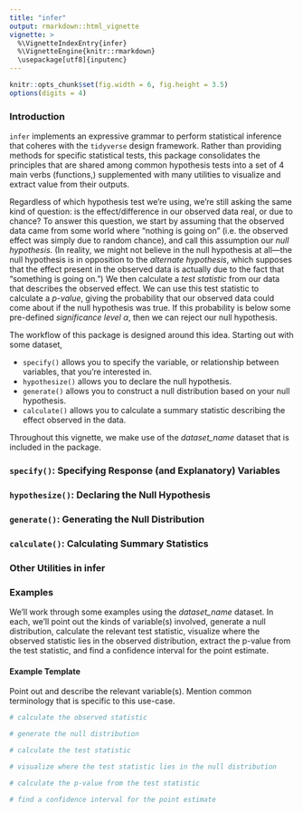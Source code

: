 ```yaml
---
title: "infer"
output: rmarkdown::html_vignette
vignette: >
  %\VignetteIndexEntry{infer}
  %\VignetteEngine{knitr::rmarkdown}
  \usepackage[utf8]{inputenc}
---
```


```r
knitr::opts_chunk$set(fig.width = 6, fig.height = 3.5) 
options(digits = 4)
```

### Introduction

`infer` implements an expressive grammar to perform statistical inference that coheres with the `tidyverse` design framework. Rather than providing methods for specific statistical tests, this package consolidates the principles that are shared among common hypothesis tests into a set of 4 main verbs (functions,) supplemented with many utilities to visualize and extract value from their outputs.

Regardless of which hypothesis test we're using, we're still asking the same kind of question: is the effect/difference in our observed data real, or due to chance? To answer this question, we start by assuming that the observed data came from some world where "nothing is going on" (i.e. the observed effect was simply due to random chance), and call this assumption our *null hypothesis*. (In reality, we might not believe in the null hypothesis at all---the null hypothesis is in opposition to the *alternate hypothesis*, which supposes that the effect present in the observed data is actually due to the fact that "something is going on.") We then calculate a *test statistic* from our data that describes the observed effect. We can use this test statistic to calculate a *p-value*, giving the probability that our observed data could come about if the null hypothesis was true. If this probability is below some pre-defined *significance level* $\alpha$, then we can reject our null hypothesis.

The workflow of this package is designed around this idea. Starting out with some dataset,

+ `specify()` allows you to specify the variable, or relationship between variables, that you're interested in.
+ `hypothesize()` allows you to declare the null hypothesis.
+ `generate()` allows you to construct a null distribution based on your null hypothesis.
+ `calculate()` allows you to calculate a summary statistic describing the effect observed in the data.

Throughout this vignette, we make use of the *dataset_name* dataset that is included in the package.

### `specify()`: Specifying Response (and Explanatory) Variables

<!-- some background on specify --> 

### `hypothesize()`: Declaring the Null Hypothesis

<!-- some background on hypothesize --> 

### `generate()`: Generating the Null Distribution

<!-- some background on generate --> 

### `calculate()`: Calculating Summary Statistics

<!-- some background on calculate --> 

### Other Utilities in infer

<!-- visualize, get_p_value, get_confidence interval --> 

### Examples

We'll work through some examples using the *dataset_name* dataset. In each, we'll point out the kinds of variable(s) involved, generate a null distribution, calculate the relevant test statistic, visualize where the observed statistic lies in the observed distribution, extract the p-value from the test statistic, and find a confidence interval for the point estimate.

#### Example Template

Point out and describe the relevant variable(s). Mention common terminology that is specific to this use-case.

```r
# calculate the observed statistic
```

```r
# generate the null distribution
```

```r
# calculate the test statistic
```

```r
# visualize where the test statistic lies in the null distribution
```

```r
# calculate the p-value from the test statistic
```

```r
# find a confidence interval for the point estimate
```




